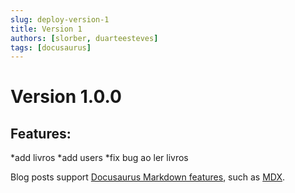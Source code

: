 ```yaml
---
slug: deploy-version-1
title: Version 1
authors: [slorber, duarteesteves]
tags: [docusaurus]
---
```

# Version 1.0.0

## Features:

*add livros
*add users
*fix bug ao ler livros

Blog posts support [Docusaurus Markdown features](https://docusaurus.io/docs/markdown-features), such as [MDX](https://mdxjs.com/).


